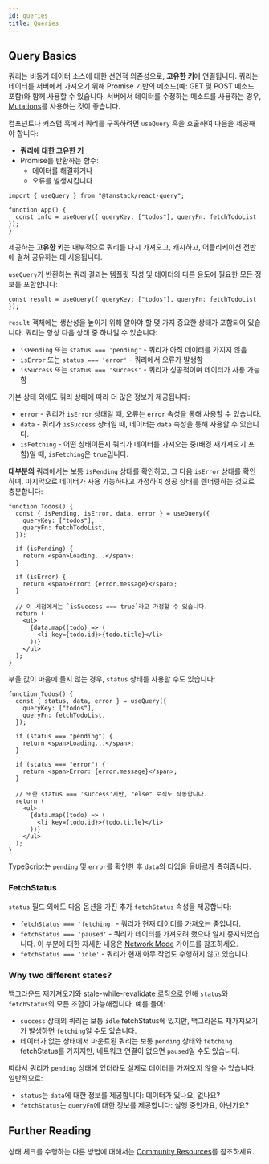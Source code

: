 ```yaml
---
id: queries
title: Queries
---
```


## Query Basics

쿼리는 비동기 데이터 소스에 대한 선언적 의존성으로, **고유한 키**에 연결됩니다. 쿼리는 데이터를 서버에서 가져오기 위해 Promise 기반의 메소드(예: GET 및 POST 메소드 포함)와 함께 사용할 수 있습니다. 서버에서 데이터를 수정하는 메소드를 사용하는 경우, [Mutations](../mutations)를 사용하는 것이 좋습니다.

컴포넌트나 커스텀 훅에서 쿼리를 구독하려면 `useQuery` 훅을 호출하여 다음을 제공해야 합니다:

- **쿼리에 대한 고유한 키**
- Promise를 반환하는 함수:
  - 데이터를 해결하거나
  - 오류를 발생시킵니다

[//]: # "Example"

```tsx
import { useQuery } from "@tanstack/react-query";

function App() {
  const info = useQuery({ queryKey: ["todos"], queryFn: fetchTodoList });
}
```

[//]: # "Example"

제공하는 **고유한 키**는 내부적으로 쿼리를 다시 가져오고, 캐시하고, 어플리케이션 전반에 걸쳐 공유하는 데 사용됩니다.

`useQuery`가 반환하는 쿼리 결과는 템플릿 작성 및 데이터의 다른 용도에 필요한 모든 정보를 포함합니다:

[//]: # "Example2"

```tsx
const result = useQuery({ queryKey: ["todos"], queryFn: fetchTodoList });
```

[//]: # "Example2"

`result` 객체에는 생산성을 높이기 위해 알아야 할 몇 가지 중요한 상태가 포함되어 있습니다. 쿼리는 항상 다음 상태 중 하나일 수 있습니다:

- `isPending` 또는 `status === 'pending'` - 쿼리가 아직 데이터를 가지지 않음
- `isError` 또는 `status === 'error'` - 쿼리에서 오류가 발생함
- `isSuccess` 또는 `status === 'success'` - 쿼리가 성공적이며 데이터가 사용 가능함

기본 상태 외에도 쿼리 상태에 따라 더 많은 정보가 제공됩니다:

- `error` - 쿼리가 `isError` 상태일 때, 오류는 `error` 속성을 통해 사용할 수 있습니다.
- `data` - 쿼리가 `isSuccess` 상태일 때, 데이터는 `data` 속성을 통해 사용할 수 있습니다.
- `isFetching` - 어떤 상태이든지 쿼리가 데이터를 가져오는 중(배경 재가져오기 포함)일 때, `isFetching`은 `true`입니다.

**대부분의** 쿼리에서는 보통 `isPending` 상태를 확인하고, 그 다음 `isError` 상태를 확인하며, 마지막으로 데이터가 사용 가능하다고 가정하여 성공 상태를 렌더링하는 것으로 충분합니다:

[//]: # "Example3"

```tsx
function Todos() {
  const { isPending, isError, data, error } = useQuery({
    queryKey: ["todos"],
    queryFn: fetchTodoList,
  });

  if (isPending) {
    return <span>Loading...</span>;
  }

  if (isError) {
    return <span>Error: {error.message}</span>;
  }

  // 이 시점에서는 `isSuccess === true`라고 가정할 수 있습니다.
  return (
    <ul>
      {data.map((todo) => (
        <li key={todo.id}>{todo.title}</li>
      ))}
    </ul>
  );
}
```

[//]: # "Example3"

부울 값이 마음에 들지 않는 경우, `status` 상태를 사용할 수도 있습니다:

[//]: # "Example4"

```tsx
function Todos() {
  const { status, data, error } = useQuery({
    queryKey: ["todos"],
    queryFn: fetchTodoList,
  });

  if (status === "pending") {
    return <span>Loading...</span>;
  }

  if (status === "error") {
    return <span>Error: {error.message}</span>;
  }

  // 또한 status === 'success'지만, "else" 로직도 작동합니다.
  return (
    <ul>
      {data.map((todo) => (
        <li key={todo.id}>{todo.title}</li>
      ))}
    </ul>
  );
}
```

[//]: # "Example4"

TypeScript는 `pending` 및 `error`를 확인한 후 `data`의 타입을 올바르게 좁혀줍니다.

### FetchStatus

`status` 필드 외에도 다음 옵션을 가진 추가 `fetchStatus` 속성을 제공합니다:

- `fetchStatus === 'fetching'` - 쿼리가 현재 데이터를 가져오는 중입니다.
- `fetchStatus === 'paused'` - 쿼리가 데이터를 가져오려 했으나 일시 중지되었습니다. 이 부분에 대한 자세한 내용은 [Network Mode](/docs/guides-and-concepts/network-mode) 가이드를 참조하세요.
- `fetchStatus === 'idle'` - 쿼리가 현재 아무 작업도 수행하지 않고 있습니다.

### Why two different states?

백그라운드 재가져오기와 stale-while-revalidate 로직으로 인해 `status`와 `fetchStatus`의 모든 조합이 가능해집니다. 예를 들어:

- `success` 상태의 쿼리는 보통 `idle` fetchStatus에 있지만, 백그라운드 재가져오기가 발생하면 `fetching`일 수도 있습니다.
- 데이터가 없는 상태에서 마운트된 쿼리는 보통 `pending` 상태와 `fetching` fetchStatus를 가지지만, 네트워크 연결이 없으면 `paused`일 수도 있습니다.

따라서 쿼리가 `pending` 상태에 있더라도 실제로 데이터를 가져오지 않을 수 있습니다. 일반적으로:

- `status`는 `data`에 대한 정보를 제공합니다: 데이터가 있나요, 없나요?
- `fetchStatus`는 `queryFn`에 대한 정보를 제공합니다: 실행 중인가요, 아닌가요?

[//]: # "Materials"

## Further Reading

상태 체크를 수행하는 다른 방법에 대해서는 [Community Resources](/docs/community-resources/tkdodos-blog)를 참조하세요.

[//]: # "Materials"
